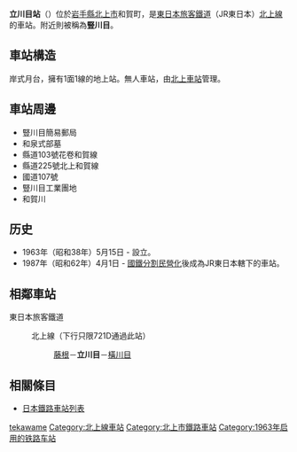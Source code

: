 {{noteTA
|T=zh-tw:立川目車站;zh-hk:立川目站;zh-cn:立川目站;
|1=zh-tw:立川目車站;zh-hk:立川目站;zh-cn:立川目站;}}
{{日本車站資訊
|公司色 = green
|站名 = 立川目站
|圖片 = Tatekawame-Sta01.JPG
|pxl = 250px
|圖片說明 = 站房
|日文原名 = 立川目
|平假名 = たてかわめ
|羅馬拼音 = Tatekawame
|電報略號 = タテ
|所屬公司 = [[東日本旅客鐵道|東日本旅客鐵道]]（JR東日本）
|所在地 = [[岩手縣|岩手縣]][[北上市|北上市]]和賀町竪川目2地割80
|啟用年月日 = 1963年5月15日
|車站構造 = 地面車站
|月台配置 = 1面1線
|所屬路線 = {{Color|#754C9B|■}}[[北上線|北上線]]
|前一站 = [[藤根車站|藤根]]
|前一站距離 = 3.7
|後一站距離 = 2.2
|後一站 = [[橫川目車站|橫川目]]
|距離 = 12.1
|起站 = [[北上車站|北上]]
}}
'''立川目站'''（{{jpn|j=立川目駅|hg=たてかわめえき|rm=Tatekawame eki|f=y}}）位於[[岩手縣|岩手縣]][[北上市|北上市]]和賀町，是[[東日本旅客鐵道|東日本旅客鐵道]]（JR東日本）[[北上線|北上線]]的車站。附近則被稱為'''豎川目'''。

== 車站構造 ==
岸式月台，擁有1面1線的地上站。無人車站，由[[北上車站|北上車站]]管理。

==車站周邊==
*豎川目簡易郵局
*和泉式部墓
*縣道103號花卷和賀線
*縣道225號北上和賀線
*國道107號
*豎川目工業團地
*和賀川

==历史==
*1963年（昭和38年）5月15日 - 設立。
*1987年（昭和62年）4月1日 - [[國鐵分割民營化|國鐵分割民營化]]後成為JR東日本轄下的車站。

==相鄰車站==
; 東日本旅客鐵道
: {{Color|#754C9B|■}}北上線（下行只限721D通過此站）
:: [[藤根站|藤根]]－'''立川目'''－[[橫川目站|橫川目]]

==相關條目==
*[[日本鐵路車站列表|日本鐵路車站列表]]

{{北上線}}

{{DEFAULTSORT:Tatekawame}}
[[Category:日本鐵路車站_Ta|tekawame]]
[[Category:北上線車站|Category:北上線車站]]
[[Category:北上市鐵路車站|Category:北上市鐵路車站]]
[[Category:1963年启用的铁路车站|Category:1963年启用的铁路车站]]